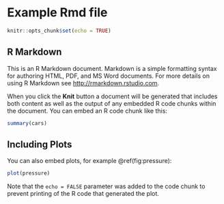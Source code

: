 # Example Rmd file
```r
knitr::opts_chunk$set(echo = TRUE)
```

## R Markdown

This is an R Markdown document. Markdown is a simple formatting syntax for authoring HTML, PDF, and MS Word documents. For more details on using R Markdown see <http://rmarkdown.rstudio.com>.

When you click the **Knit** button a document will be generated that includes both content as well as the output of any embedded R code chunks within the document. You can embed an R code chunk like this:

```r
summary(cars)
```

## Including Plots

You can also embed plots, for example \@ref(fig:pressure):

```r
plot(pressure)
```

Note that the `echo = FALSE` parameter was added to the code chunk to prevent printing of the R code that generated the plot.
